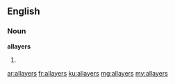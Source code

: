 ==English==

===Noun===
'''allayers'''

# {{plural of|allayer}}

[[ar:allayers]]
[[fr:allayers]]
[[ku:allayers]]
[[mg:allayers]]
[[my:allayers]]